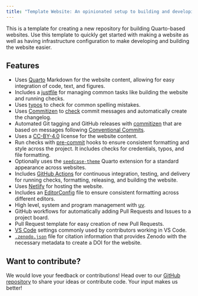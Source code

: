 ```yaml
---
title: "Template Website: An opinionated setup to building and developing Quarto-based websites"
---
```


This is a template for creating a new repository for building Quarto-based websites.
Use this template to quickly get
started with making a website as well as having infrastructure configuration to make
developing and building the website easier.

## Features

-   Uses [Quarto](https://quarto.org/) Markdown for the website content,
    allowing for easy integration of code, text, and figures.
-   Includes a [justfile](https://just.systems/man/en/) for managing
    common tasks like building the website and running checks.
-   Uses [typos](https://github.com/crate-ci/typos) to check for common
    spelling mistakes.
-   Uses
    [Commitizen](https://decisions.seedcase-project.org/why-changelog-with-commitizen)
    to
    [check](https://decisions.seedcase-project.org/why-lint-with-commitizen/)
    commit messages and automatically create the changelog.
-   Automated Git tagging and GitHub releases with
    [commitizen](https://decisions.seedcase-project.org/why-semantic-release-with-commitizen/)
    that are based on messages following [Conventional
    Commits](https://decisions.seedcase-project.org/why-conventional-commits).
-   Uses a [CC-BY-4.0](https://creativecommons.org/licenses/by/4.0/)
    license for the website content.
-   Run checks with [pre-commit](https://pre-commit.com/) hooks to
    ensure consistent formatting and style across the project. It
    includes checks for credentials, typos, and file formatting.
-   Optionally uses the
    [`seedcase-theme`](https://github.com/{{< meta gh.org >}}/seedcase-theme)
    Quarto extension for a standard appearance across websites.
-   Includes [GitHub Actions](https://docs.github.com/en/actions) for
    continuous integration, testing, and delivery for running checks,
    formatting, releasing, and building the website.
-   Uses [Netlify](https://www.netlify.com/) for hosting the website.
-   Includes an [EditorConfig](https://editorconfig.org/) file to ensure
    consistent formatting across different editors.
-   High level, system and program management with
    [uv](https://decisions.seedcase-project.org/why-uv/).
-   GitHub workflows for automatically adding Pull Requests and Issues
    to a project board.
-   Pull Request template for easy creation of new Pull Requests.
-   [VS Code](https://code.visualstudio.com/) settings commonly used by
    contributors working in VS Code.
-   [`.zenodo.json`](https://help.zenodo.org/docs/github/describe-software/zenodo-json/)
    file for citation information that provides Zenodo with the
    necessary metadata to create a DOI for the website.

## Want to contribute?

We would love your feedback or contributions! Head over to our [GitHub
repository](https://github.com/seedcase-project/{{< meta repo >}}) to
share your ideas or contribute code. Your input makes us better!
